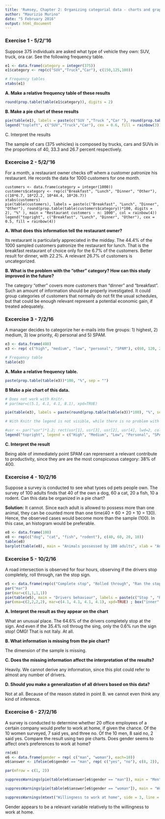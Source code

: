 ```yaml
---
title: 'Rumsey, Chapter 2: Organizing categorial data - charts and graphs. [Ongoing]'
author: "Maurizio Murino"
date: "5 February 2016"
output: html_document
---
```

### Exercise 1 - 5/2/'16

Suppose 375 individuals are asked what type of vehicle they own: SUV, truck, ora car. See the following frequency table.

```r
e1 <- data.frame(category = integer(375)) 
e1$category <- rep(c("SUV","Truck","Car"), c(150,125,100))

# Frequency tables
xtabs(e1) 
```

__A. Make a relative frequency table of these results__

```r
round(prop.table(table(e1$category)), digits = 2)
```

__B. Make a pie chart of these results__

```r
pie(table(e1), labels = paste(c("SUV ","Truck ","Car "), round(prop.table(table(e1$category))*100, digits = 1), "%", sep = "") , main = "Vehicles - n: 375", col = rainbow(3))
legend("topleft", c("SUV","Truck","Car"), cex = 0.6, fill = rainbow(3))
```

C. Interpret the results

The sample of cars (375 vehicles) is composed by trucks, cars and SUVs in the proportions of 40, 33.3 and 26.7 percent respectively.

### Excercise 2 - 5/2/'16

For a month, a restaurant owner checks off whem a customer patronize his restaurant. He records the data for 1000 customers for one month. 

```r2
customers <- data.frame(category = integer(1000))
customers$category <- rep(c("Breakfast", "Lunch", "Dinner", "Other"), c(10*6.7, 10*22.2, 10*44.4, 10*26.7))
xtabs(customers)
pie(table(customers), labels = paste(c("Breakfast", "Lunch", "Dinner", "Other"), round(prop.table(table(customers$category))*100, digits = 2), "%" ), main = "Restaurant customers - n: 1000", col = rainbow(4))
legend("topright", c("Breakfast", "Lunch", "Dinner", "Other"), cex = 0.5, fill = rainbow(4))
```

__A. What does this information tell the restaurant owner?__

Its restaurant is particularly appreciated in the midday. The 44.4% of the 1000 sampled customers patronize the restaurant for lunch. That is the breakfast restaurant of choice only for the 6.7% of the customers. Better result for dinner, with 22.2%. A relevant 26.7% of customers is uncategorized.

__B. What is the problem with the "other" category? How can this study improved in the future?__

The category "other" covers more customers than "dinner" and "breakfast". Such an amount of information should be properly investigated. It could group categories of customers that normally do not fit the usual schedules, but that could be enough relevant represent a potential economic gain, if treated adequately. 

### Excercise 3 - 7/2/16

A manager decides to categorize her e-mails into five groups: 1) highest, 2) medium, 3) low priority, 4) personal and 5) SPAM.

```r
e3 <- data.frame(400)
e3 <- rep( c("high", "medium", "low", "personal", "SPAM"), c(60, 120, 20, 50, 150))

# Frequency table
table(e3)
```

__A. Make a relative frequency table.__

```r
paste(prop.table(table(e3))*100, "%", sep = "")
```

__B Make a pie chart of this data.__

```r
# Does not work with Knitr.
# par(mar=c(5.1, 4.1, 4.1, 8.1), xpd=TRUE)

pie(table(e3), labels = paste(round(prop.table(table(e3))*100), "%", sep = ""), col = heat.colors(5), main = "Mail received - n: 400")

# With Knitr the legend is not visible, while there is no problem with the normal plot output.

#usr <- par("usr")*1.2; rect(usr[1], usr[3], usr[2], usr[4], lwd=2, col=NA)
legend("topright", legend = c("High", "Medium", "Low", "Personal", "SPAM"), fill = heat.colors(5), title = "Categories", cex = 0.6)

```

__C. Interpret the result__

Being able of immediately point SPAM can reprensent a relevant contribute to productivity, since they are are the most conspicuous category: 38% of 400.

### Excercise 4 - 10/2/16

Suppose a survey is conducted to see what tyoes od pets people own. The survey of 100 adults finds that 40 of the own a dog, 60 a cat, 20 a fish, 10 a rodent. Can this data be organized in a pie chart?

__Solution:__
It cannot. Since each adult is allowed to possess more than one animal, they can be counted more than one time(40 + 60 + 20 + 10 = 130). Hence, the observed cases would become more than the sample (100). 
In this case, an histogram would be preferable.

```r
e8 <- data.frame(100)
e8 <- rep(c("dog", "cat", "fish", "rodent"), c(40, 60, 20, 10))
table(e8)
barplot(table(e8), main = "Animals possessed by 100 adults", xlab = "Animal", ylab = "Count", col = gray.colors(4))

```

### Excercise 5 - 10/2/16

A road intersection is observed for four hours, observing if the drivers stop completely, roll through, ran the stop sign. 

``` r
e5 <- data.frame(rep(c("Complete stop", "Rolled through", "Ran the stop sign"), c(64.2, 35.2, 0.6)))
par("mar")
par(mar=c(1,1,1,1))
pie(table(e5), main = "Drivers behaviour", labels = paste(c("Stop ", "Roll through ", "Ran the stop "), round(prop.table(table(e5))*100, 1), "%", sep = ""))
par(oma=c(2,2,2,2), mar=c(4.1, 4.1, 4.1, 4.1), xpd=TRUE) ; box("inner", col="black", lwd=3)
```

__A. Interpret the result as they appear on the chart__

What an unusual place. The 64.6% of the drivers completely stop at the sign. And even if the 35.4% roll throug the sing, only the 0.6% run the sign stop! OMG! That is not Italy. At all.

__B. What information is missing from the pie chart?__

The dimension of the sample is missing.

__C. Does the missing information affect the interpretation of the results?__

Heavily. We cannot derive any information, since this plot could refer to almost any number of drivers.

__D. Should you make a generalization of all drivers based on this data?__

Not at all. Because of the reason stated in point B. we cannot even think any kind of inference.

### Excercise 6 - 27/2/16

A survey is conducted to determine whether 20 office employees of a certain company would prefer to work at home, if given the chance. Of the 10 women surveyed, 7 said yes, and three no. Of the 10 men, 8 said no, 2 said yes. Compare the result using two pie charts. Does gender seems to affect one's preferences to work at home?

```r
rm(e6)
e6 <- data.frame(gender = rep( c("man", "woman"), each=10))
e6$answer <- ifelse(e6$gender == "man", rep( c("yes", "no"), c(8, 2)), rep( c("yes", "no"), c(3, 7)))
```

``` r
par(mfrow = c(1, 2))

suppressWarnings(pie(table(e6$answer[e6$gender == "man"]), main = "Men", line = -4, labels = paste(c("Yes ", "No "), round(prop.table(table(e6$answer[e6$gender == "man"]))*100, 1), "%", sep = "")))

suppressWarnings(pie(table(e6$answer[e6$gender == "woman"]), main = "Women", line = -4, labels = paste(c("Yes ", "No "), round(prop.table(table(e6$answer[e6$gender == "woman"]))*100, 1), "%", sep = "")))

suppressWarnings(mtext("Willingness to work at home", side = 3, line = -2, outer = TRUE, cex=2,font=2))
```


Gender appears to be a relevant variable relatively to the willingness to work at home.